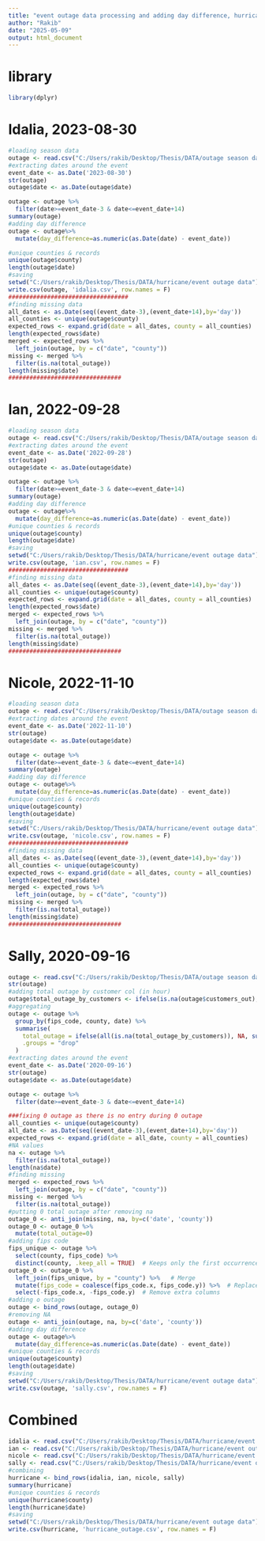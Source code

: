 ```yaml
---
title: "event outage data processing and adding day difference, hurricane"
author: "Rakib"
date: "2025-05-09"
output: html_document
---
```


# library
```r
library(dplyr)
```

# Idalia, 2023-08-30
```r
#loading season data
outage <- read.csv("C:/Users/rakib/Desktop/Thesis/DATA/outage season data/2023_s.csv")
#extracting dates around the event
event_date <- as.Date('2023-08-30')
str(outage)
outage$date <- as.Date(outage$date)

outage <- outage %>%
  filter(date>=event_date-3 & date<=event_date+14)
summary(outage)
#adding day difference
outage <- outage%>%
  mutate(day_difference=as.numeric(as.Date(date) - event_date))

#unique counties & records
unique(outage$county)
length(outage$date)
#saving
setwd("C:/Users/rakib/Desktop/Thesis/DATA/hurricane/event outage data")
write.csv(outage, 'idalia.csv', row.names = F)
##################################
#finding missing data 
all_dates <- as.Date(seq((event_date-3),(event_date+14),by='day'))
all_counties <- unique(outage$county)
expected_rows <- expand.grid(date = all_dates, county = all_counties)
length(expected_rows$date)
merged <- expected_rows %>%
  left_join(outage, by = c("date", "county"))
missing <- merged %>%
  filter(is.na(total_outage))
length(missing$date)
################################
```

# Ian, 2022-09-28
```r
#loading season data
outage <- read.csv("C:/Users/rakib/Desktop/Thesis/DATA/outage season data/2022_s.csv")
#extracting dates around the event
event_date <- as.Date('2022-09-28')
str(outage)
outage$date <- as.Date(outage$date)

outage <- outage %>%
  filter(date>=event_date-3 & date<=event_date+14)
summary(outage)
#adding day difference
outage <- outage%>%
  mutate(day_difference=as.numeric(as.Date(date) - event_date))
#unique counties & records
unique(outage$county)
length(outage$date)
#saving
setwd("C:/Users/rakib/Desktop/Thesis/DATA/hurricane/event outage data")
write.csv(outage, 'ian.csv', row.names = F)
##################################
#finding missing data 
all_dates <- as.Date(seq((event_date-3),(event_date+14),by='day'))
all_counties <- unique(outage$county)
expected_rows <- expand.grid(date = all_dates, county = all_counties)
length(expected_rows$date)
merged <- expected_rows %>%
  left_join(outage, by = c("date", "county"))
missing <- merged %>%
  filter(is.na(total_outage))
length(missing$date)
################################
```

# Nicole, 2022-11-10
```r
#loading season data
outage <- read.csv("C:/Users/rakib/Desktop/Thesis/DATA/outage season data/2022_s.csv")
#extracting dates around the event
event_date <- as.Date('2022-11-10')
str(outage)
outage$date <- as.Date(outage$date)

outage <- outage %>%
  filter(date>=event_date-3 & date<=event_date+14)
summary(outage)
#adding day difference
outage <- outage%>%
  mutate(day_difference=as.numeric(as.Date(date) - event_date))
#unique counties & records
unique(outage$county)
length(outage$date)
#saving
setwd("C:/Users/rakib/Desktop/Thesis/DATA/hurricane/event outage data")
write.csv(outage, 'nicole.csv', row.names = F)
##################################
#finding missing data 
all_dates <- as.Date(seq((event_date-3),(event_date+14),by='day'))
all_counties <- unique(outage$county)
expected_rows <- expand.grid(date = all_dates, county = all_counties)
length(expected_rows$date)
merged <- expected_rows %>%
  left_join(outage, by = c("date", "county"))
missing <- merged %>%
  filter(is.na(total_outage))
length(missing$date)
################################
```

# Sally, 2020-09-16
```r
outage <- read.csv("C:/Users/rakib/Desktop/Thesis/DATA/outage season data/2020_s.csv")
str(outage)
#adding total outage by customer col (in hour)
outage$total_outage_by_customers <- ifelse(is.na(outage$customers_out),NA, outage$customers_out*0.25)
#aggregating
outage <- outage %>%
  group_by(fips_code, county, date) %>%
  summarise(
    total_outage = ifelse(all(is.na(total_outage_by_customers)), NA, sum(total_outage_by_customers, na.rm = TRUE)),
    .groups = "drop"
  )
#extracting dates around the event
event_date <- as.Date('2020-09-16')
str(outage)
outage$date <- as.Date(outage$date)

outage <- outage %>%
  filter(date>=event_date-3 & date<=event_date+14)

###fixing 0 outage as there is no entry during 0 outage
all_counties <- unique(outage$county)
all_date <- as.Date(seq((event_date-3),(event_date+14),by='day'))
expected_rows <- expand.grid(date = all_date, county = all_counties)
#NA values
na <- outage %>%
  filter(is.na(total_outage))
length(na$date)
#finding missing
merged <- expected_rows %>%
  left_join(outage, by = c("date", "county"))
missing <- merged %>%
  filter(is.na(total_outage))
#putting 0 total outage after removing na
outage_0 <- anti_join(missing, na, by=c('date', 'county'))
outage_0 <- outage_0 %>%
  mutate(total_outage=0)
#adding fips code
fips_unique <- outage %>%
  select(county, fips_code) %>%
  distinct(county, .keep_all = TRUE)  # Keeps only the first occurrence
outage_0 <- outage_0 %>%
  left_join(fips_unique, by = "county") %>%   # Merge
  mutate(fips_code = coalesce(fips_code.x, fips_code.y)) %>%  # Replace missing values
  select(-fips_code.x, -fips_code.y)  # Remove extra columns
#adding o outage
outage <- bind_rows(outage, outage_0)
#removing NA
outage <- anti_join(outage, na, by=c('date', 'county'))
#adding day difference
outage <- outage%>%
  mutate(day_difference=as.numeric(as.Date(date) - event_date))
#unique counties & records
unique(outage$county)
length(outage$date)
#saving
setwd("C:/Users/rakib/Desktop/Thesis/DATA/hurricane/event outage data")
write.csv(outage, 'sally.csv', row.names = F)
```

# Combined
```r
idalia <- read.csv("C:/Users/rakib/Desktop/Thesis/DATA/hurricane/event outage data/idalia.csv")
ian <- read.csv("C:/Users/rakib/Desktop/Thesis/DATA/hurricane/event outage data/ian.csv")
nicole <- read.csv("C:/Users/rakib/Desktop/Thesis/DATA/hurricane/event outage data/nicole.csv")
sally <- read.csv("C:/Users/rakib/Desktop/Thesis/DATA/hurricane/event outage data/sally.csv")
#combining
hurricane <- bind_rows(idalia, ian, nicole, sally)
summary(hurricane)
#unique counties & records
unique(hurricane$county)
length(hurricane$date)
#saving
setwd("C:/Users/rakib/Desktop/Thesis/DATA/hurricane/event outage data")
write.csv(hurricane, 'hurricane_outage.csv', row.names = F)
```

